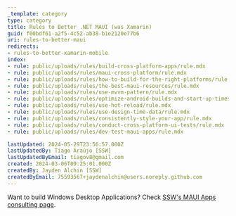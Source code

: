 ```yaml
---
_template: category
type: category
title: Rules to Better .NET MAUI (was Xamarin)
guid: f00bdf61-a2f5-4c52-ab38-b1e2120e77b6
uri: rules-to-better-maui
redirects:
- rules-to-better-xamarin-mobile
index:
- rule: public/uploads/rules/build-cross-platform-apps/rule.mdx
- rule: public/uploads/rules/maui-cross-platform/rule.mdx
- rule: public/uploads/rules/how-to-build-for-the-right-platforms/rule.mdx
- rule: public/uploads/rules/the-best-maui-resources/rule.mdx
- rule: public/uploads/rules/use-mvvm-pattern/rule.mdx
- rule: public/uploads/rules/optimize-android-builds-and-start-up-times/rule.mdx
- rule: public/uploads/rules/use-hot-reload/rule.mdx
- rule: public/uploads/rules/use-design-time-data/rule.mdx
- rule: public/uploads/rules/consistently-style-your-app/rule.mdx
- rule: public/uploads/rules/conduct-cross-platform-ui-tests/rule.mdx
- rule: public/uploads/rules/dev-test-maui-apps/rule.mdx

lastUpdated: 2024-05-29T23:56:57.000Z
lastUpdatedBy: Tiago Araújo [SSW]
lastUpdatedByEmail: tiagov8@gmail.com
created: 2024-03-06T09:25:01.000Z
createdBy: Jayden Alchin [SSW]
createdByEmail: 75593567+jaydenalchin@users.noreply.github.com
---
```


Want to build Windows Desktop Applications? Check [SSW's MAUI Apps consulting page](https://ssw.com.au/consulting/desktop-development).
